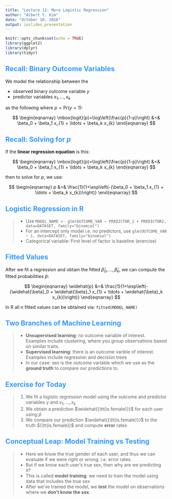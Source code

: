 ```yaml
---
title: "Lecture 12: More Logistic Regression"
author: "Albert Y. Kim"
date: "October 10, 2016"
output: ioslides_presentation
---
```


<style>
h2 { 
 color: #3399ff;		
}
h3 { 
 color: #3399ff;		
}
slides > slide.backdrop {
  background: white;
}
</style>


```r
knitr::opts_chunk$set(echo = TRUE)
library(ggplot2)
library(dplyr)
library(tidyr)
```





## Recall: Binary Outcome Variables

We model the relationship between the

* observed binary outcome variable $y$
* predictor variables $x_1, \ldots, x_k$

as the following where $p = \mbox{Pr}(y = 1)$:

$$
\begin{eqnarray}
\mbox{logit}(p)=\log\left(\frac{p}{1-p}\right) &=& \beta_0 + \beta_1 x_{1} + \ldots  + \beta_k x_{k}
\end{eqnarray}
$$





## Recall: Solving for $p$

If the **linear regression equation** is this:

$$
\begin{eqnarray}
\mbox{logit}(p)=\log\left(\frac{p}{1-p}\right) &=& \beta_0 + \beta_1 x_{1} + \ldots  + \beta_k x_{k}
\end{eqnarray}
$$

then to solve for $p$, we use:

$$
\begin{eqnarray}
p &=& \frac{1}{1+\exp\left(-(\beta_0 + \beta_1 x_{1} + \ldots  + \beta_k x_{k})\right)} 
\end{eqnarray}
$$




## Logistic Regression in R

> * Use `MODEL_NAME <- glm(OUTCOME_VAR ~ PREDICTOR_1 + PREDICTOR2, data=DATASET, family="binomial")`
> * For an intercept only model i.e. no predictors, use `glm(OUTCOME_VAR ~ 1, data=DATASET, family="binomial")`
> * Categorical variable: First level of factor is baseline (exercise)



## Fitted Values

After we fit a regression and obtain the fitted $\widehat{\beta}_0, \ldots, \widehat{\beta}_k$, we can compute the fitted probabilities $\widehat{p}$:

$$
\begin{eqnarray}
\widehat{p} &=& \frac{1}{1+\exp\left(-(\widehat{\beta}_0 + \widehat{\beta}_1 x_{1} + \ldots  + \widehat{\beta}_k x_{k})\right)} 
\end{eqnarray}
$$

In R all $n$ fitted values can be obtained via: `fitted(MODEL_NAME)`





## Two Branches of Machine Learning

> * **Unsupervised learning**: no outcome variable of interest. Examples include clustering, where you group observations based on similar traits.
> * **Supervised learning**: there is an outcome varible of interest. Examples include regression and decision trees
> * In our case: sex is the outcome variable which we use as the **ground truth** to compare our predictions to.



## Exercise for Today

> 1. We fit a logistic regression model using the outcome and predictor variables $y$ and $x_1, \ldots, x_k$
> 1. We obtain a prediction $\widehat{{\tt{is.female}}}$ for each user using $\widehat{p}$
> 1. We compare our prediction $\widehat{{\tt{is.female}}}$ to the truth ${\tt{is.female}}$ and compute **error** rates



## Conceptual Leap: Model Training vs Testing

> * Here we know the true gender of each user, and thus we can evaluate if we were right or wrong. i.e. error rates.
> * But if we know each user's true sex, then why are we predicting it?
> * This is called **model training**: we need to train the model using data that includes the true sex
> * After we've trained the model, we **test** the model on observations where we **don't know the sex**.







